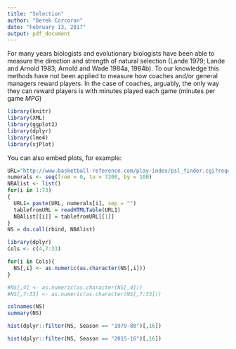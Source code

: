 ```yaml
---
title: "Selection"
author: "Derek Corcoran"
date: "February 13, 2017"
output: pdf_document
---
```


For many years biologists and evolutionary biologists have been able to measure the direction and strength of natural selection (Lande 1979; Lande and Arnold 1983; Arnold and Wade 1984a, 1984b). To our knowledge this methods have not been applied to measure how coaches and/or general managers reward players. In the case of coaches, arguably, the only way they can reward players is with minutes played each game (minutes per game *MPG*)

```r
library(knitr)
library(XML)
library(ggplot2)
library(dplyr)
library(lme4)
library(sjPlot)
```

You can also embed plots, for example:

```r
URL="http://www.basketball-reference.com/play-index/psl_finder.cgi?request=1&match=single&type=per_poss&per_minute_base=36&per_poss_base=100&lg_id=NBA&is_playoffs=N&year_min=1980&year_max=&franch_id=&season_start=1&season_end=-1&age_min=0&age_max=99&shoot_hand=&height_min=0&height_max=99&birth_country_is=Y&birth_country=&birth_state=&college_id=&draft_year=&is_active=&debut_yr_aba_start=&debut_yr_aba_end=&debut_yr_nba_start=&debut_yr_nba_end=&is_hof=&is_as=&as_comp=gt&as_val=&award=&pos_is_g=Y&pos_is_gf=Y&pos_is_f=Y&pos_is_fg=Y&pos_is_fc=Y&pos_is_c=Y&pos_is_cf=Y&qual=&c1stat=&c1comp=&c1val=&c2stat=&c2comp=&c2val=&c3stat=&c3comp=&c3val=&c4stat=&c4comp=&c4val=&c5stat=&c5comp=&c6mult=1.0&c6stat=&order_by=ws&order_by_asc=&offset="
numerals <- seq(from = 0, to = 7200, by = 100)
NBAlist <- list()
for(i in 1:73)
{
  URL1= paste(URL, numerals[i], sep = "")
  tablefromURL = readHTMLTable(URL1)
  NBAlist[[i]] = tablefromURL[[1]]
}
NS = do.call(rbind, NBAlist)
```

```r
library(dplyr)
Cols <- c(4,7:33)

for(i in Cols){
  NS[,i] <- as.numeric(as.character(NS[,i]))
}

#NS[,4] <- as.numeric(as.character(NS[,4]))
#NS[,7:33] <- as.numeric(as.character(NS[,7:33]))

colnames(NS)
summary(NS)

hist(dplyr::filter(NS, Season == "1979-80")[,16])

hist(dplyr::filter(NS, Season == "2015-16")[,16])

```